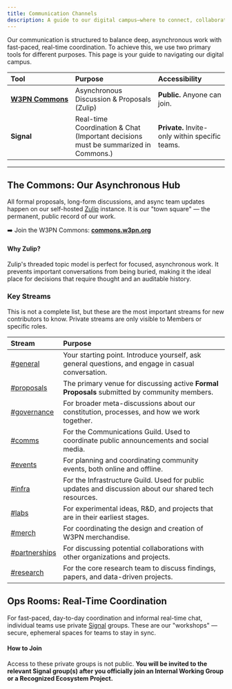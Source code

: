 ```yaml
---
title: Communication Channels
description: A guide to our digital campus—where to connect, collaborate, and contribute effectively.
---
```


Our communication is structured to balance deep, asynchronous work with fast-paced, real-time coordination. To achieve this, we use two primary tools for different purposes. This page is your guide to navigating our digital campus.

| Tool | Purpose | Accessibility |
| :--- | :--- | :--- |
| **[W3PN&nbsp;Commons](https://commons.w3pn.org)**<br/> | Asynchronous Discussion & Proposals (Zulip) | **Public.** Anyone can join. |
| **Signal**| Real-time Coordination & Chat<br />(Important decisions must be summarized in Commons.) | **Private.** Invite-only within specific teams.|

---

## The Commons: Our Asynchronous Hub

All formal proposals, long-form discussions, and async team updates happen on our self-hosted [Zulip](https://zulip.com/) instance. It is our "town square" — the permanent, public record of our work.

➡️  Join the W3PN Commons: **[commons.w3pn.org](https://commons.w3pn.org/)**

#### Why Zulip?
Zulip's threaded topic model is perfect for focused, asynchronous work. It prevents important conversations from being buried, making it the ideal place for decisions that require thought and an auditable history.

### Key Streams
This is not a complete list, but these are the most important streams for new contributors to know. Private streams are only visible to Members or specific roles.

| Stream | Purpose |
| :--- | :--- |
| [#general](https://commons.w3pn.org/#narrow/stream/general) | Your starting point. Introduce yourself, ask general questions, and engage in casual conversation. |
| [#proposals](https://commons.w3pn.org/#narrow/stream/proposals) | The primary venue for discussing active **Formal Proposals** submitted by community members. |
| [#governance](https://commons.w3pn.org/#narrow/stream/governance) | For broader meta-discussions about our constitution, processes, and how we work together. |
| [#comms](https://commons.w3pn.org/#narrow/stream/comms) | For the Communications Guild. Used to coordinate public announcements and social media. |
| [#events](https://commons.w3pn.org/#narrow/stream/events) | For planning and coordinating community events, both online and offline. |
| [#infra](https://commons.w3pn.org/#narrow/stream/infra) | For the Infrastructure Guild. Used for public updates and discussion about our shared tech resources. |
| [#labs](https://commons.w3pn.org/#narrow/stream/labs) | For experimental ideas, R&D, and projects that are in their earliest stages. |
| [#merch](https://commons.w3pn.org/#narrow/stream/merch) | For coordinating the design and creation of W3PN merchandise. |
| [#partnerships](https://commons.w3pn.org/#narrow/stream/partnerships)| For discussing potential collaborations with other organizations and projects. |
| [#research](https://commons.w3pn.org/#narrow/stream/research) | For the core research team to discuss findings, papers, and data-driven projects. |

## Ops Rooms: Real-Time Coordination

For fast-paced, day-to-day coordination and informal real-time chat, individual teams use private [Signal](https://signal.org/) groups. These are our "workshops" — secure, ephemeral spaces for teams to stay in sync.

#### How to Join
Access to these private groups is not public. **You will be invited to the relevant Signal group(s) after you officially join an Internal Working Group or a Recognized Ecosystem Project.**